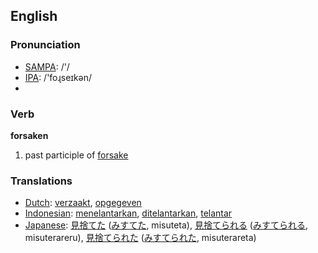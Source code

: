 ==English==

=== Pronunciation ===
*[[w:SAMPA|SAMPA]]: /'/
*[[w:IPA|IPA]]: /'foɻseɪkən/
*{{audio|en-us-forsaken.ogg|Audio (US)}}

=== Verb ===

'''forsaken'''

# past participle of [[forsake]]

=== Translations ===
*[[Dutch]]: [[verzaakt]], [[opgegeven]]
*[[Indonesian]]: [[telantar|menelantarkan]], [[telantar|ditelantarkan]], [[telantar]]
*[[Japanese]]: [[見捨てた]] ([[みすてた]], misuteta), [[見捨てられる]] ([[みすてられる]], misuterareru),  [[見捨てられた]] ([[みすてられた]], misuterareta)